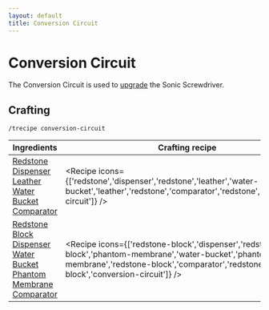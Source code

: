 ```yaml
---
layout: default
title: Conversion Circuit
---
```



Conversion Circuit
===================

The Conversion Circuit is used to [upgrade](/recipes/sonic-upgrades/conversion-upgrade) the Sonic Screwdriver.

## Crafting

`/trecipe conversion-circuit`

| Ingredients | Crafting recipe | Difficulty |
| ----------- | --------------- | ------------- |
| [Redstone](https://minecraft.wiki/w/Redstone)<br/>[Dispenser](https://minecraft.wiki/w/Dispenser)<br/>[Leather](https://minecraft.wiki/w/Leather)<br/>[Water Bucket](https://minecraft.wiki/w/Water_Bucket)<br/>[Comparator](https://minecraft.wiki/w/Comparator) | <Recipe icons={['redstone','dispenser','redstone','leather','water-bucket','leather','redstone','comparator','redstone','conversion-circuit']} /> | easy |
| [Redstone Block](https://minecraft.wiki/w/Redstone_Block)<br/>[Dispenser](https://minecraft.wiki/w/Dispenser)<br/>[Water Bucket](https://minecraft.wiki/w/Water_Bucket)<br/>[Phantom Membrane](https://minecraft.wiki/w/Phantom_Membrane)<br/>[Comparator](https://minecraft.wiki/w/Comparator) | <Recipe icons={['redstone-block','dispenser','redstone-block','phantom-membrane','water-bucket','phantom-membrane','redstone-block','comparator','redstone-block','conversion-circuit']} /> | hard |
